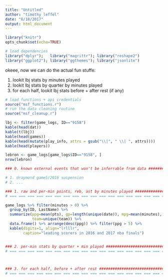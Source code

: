```yaml
---
title: "Untitled"
author: "timothy leffel"
date: "6/18/2017"
output: html_document
---
```


```r
library("knitr")
opts_chunk$set(echo=TRUE)

# load dependencies
library("dplyr");   library("magrittr"); library("reshape2")
library("ggplot2"); library("ggthemes"); library("jsonlite")
```


okeee, now we can do the actual fun stuffe:

1. lookit lbj stats by minutes played
2. lookit lbj stats by quarter by minutes played
3. for each half, lookit lbj stats before + after rest (if any)

```r

# load functions + api credentials
source("msf_functions.r")
# run the data cleaning routine
source("msf_cleanup.r")
```

```r
lbj <- filter(game_logs, ID=="9158")
kable(head(dat))
kable(t(lbj))
kable(head(games))
kable(head(mutate(play_info, attrs = gsub("\\|", " \\| ", attrs))))
kable(head(players))
```




```r
lebron <- game_logs[game_logs$ID=="9158", ]
nrow(lebron)
```


```r
### 0. known external events that won't be inferrable from data ###############

# 1. draymond game5/2016 suspension
# 2. ...

### 1. raw and per-min points, reb, ast by minutes played #####################
# === === === === === === === === === === === === === === === === === === 

game_logs %>% filter(minutes > 0) %>% 
  group_by(ID, LastName) %>% 
  summarize(ppg=mean(pts), gp=length(unique(date)), mpg=mean(minutes), 
            team=unique(team)) %>% 
  data.frame() %>% arrange(desc(ppg)) %>% filter(ppg > 5) %>% 
  kable(digits=1, align="lrlllr", 
        caption="leading scorers in 2016 and 2017 nba finals")


### 2. per-min stats by quarter + min played ##################################
# === === === === === === === === === === === === === === === === === === 



### 3. for each half, before + after rest #####################################
# === === === === === === === === === === === === === === === === === === 



```

